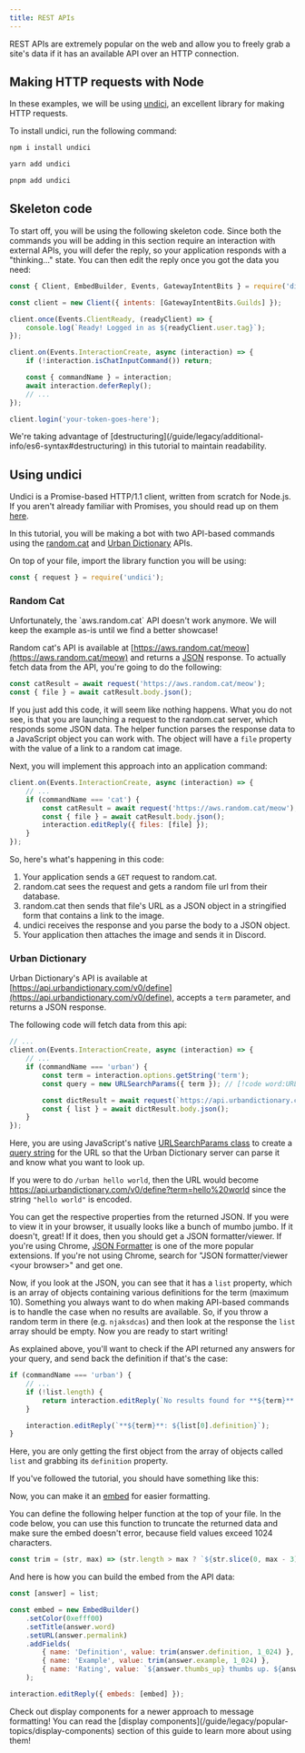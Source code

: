 ```yaml
---
title: REST APIs
---
```


REST APIs are extremely popular on the web and allow you to freely grab a site's data if it has an available API over an HTTP connection.

## Making HTTP requests with Node

In these examples, we will be using [undici](https://www.npmjs.com/package/undici), an excellent library for making HTTP requests.

To install undici, run the following command:

```sh tab="npm"
npm i install undici
```

```sh tab="yarn"
yarn add undici
```

```sh tab="pnpm"
pnpm add undici
```

## Skeleton code

To start off, you will be using the following skeleton code. Since both the commands you will be adding in this section require an interaction with external APIs, you will defer the reply, so your application responds with a "thinking..." state. You can then edit the reply once you got the data you need:


```js title="rest-examples.js" lineNumbers
const { Client, EmbedBuilder, Events, GatewayIntentBits } = require('discord.js');

const client = new Client({ intents: [GatewayIntentBits.Guilds] });

client.once(Events.ClientReady, (readyClient) => {
	console.log(`Ready! Logged in as ${readyClient.user.tag}`);
});

client.on(Events.InteractionCreate, async (interaction) => {
	if (!interaction.isChatInputCommand()) return;

	const { commandName } = interaction;
	await interaction.deferReply();
	// ...
});

client.login('your-token-goes-here');
```

<Callout>
	We're taking advantage of [destructuring](/guide/legacy/additional-info/es6-syntax#destructuring) in this tutorial to maintain readability.
</Callout>

## Using undici

Undici is a Promise-based HTTP/1.1 client, written from scratch for Node.js. If you aren't already familiar with Promises, you should read up on them [here](/guide/legacy/additional-info/async-await).

In this tutorial, you will be making a bot with two API-based commands using the [random.cat](https://aws.random.cat) and [Urban Dictionary](https://www.urbandictionary.com) APIs.

On top of your file, import the library function you will be using:

```js
const { request } = require('undici');
```

### Random Cat

<Callout title="No more cats :(" type="error">
	Unfortunately, the `aws.random.cat` API doesn't work anymore. We will keep the example as-is until we find a better showcase!
</Callout>

Random cat's API is available at [https://aws.random.cat/meow](https://aws.random.cat/meow) and returns a [JSON](https://developer.mozilla.org/en-US/docs/Web/JavaScript/Reference/Global_Objects/JSON) response. To actually fetch data from the API, you're going to do the following:

```js
const catResult = await request('https://aws.random.cat/meow');
const { file } = await catResult.body.json();
```

If you just add this code, it will seem like nothing happens. What you do not see, is that you are launching a request to the random.cat server, which responds some JSON data. The helper function parses the response data to a JavaScript object you can work with. The object will have a `file` property with the value of a link to a random cat image.

Next, you will implement this approach into an application command:

```js {3-7}
client.on(Events.InteractionCreate, async (interaction) => {
	// ...
	if (commandName === 'cat') {
		const catResult = await request('https://aws.random.cat/meow');
		const { file } = await catResult.body.json();
		interaction.editReply({ files: [file] });
	}
});
```

So, here's what's happening in this code:

1. Your application sends a `GET` request to random.cat.
2. random.cat sees the request and gets a random file url from their database.
3. random.cat then sends that file's URL as a JSON object in a stringified form that contains a link to the image.
4. undici receives the response and you parse the body to a JSON object.
5. Your application then attaches the image and sends it in Discord.

### Urban Dictionary

Urban Dictionary's API is available at [https://api.urbandictionary.com/v0/define](https://api.urbandictionary.com/v0/define), accepts a `term` parameter, and returns a JSON response.

The following code will fetch data from this api:

```js {1,5-11}
// ...
client.on(Events.InteractionCreate, async (interaction) => {
	// ...
	if (commandName === 'urban') {
		const term = interaction.options.getString('term');
		const query = new URLSearchParams({ term }); // [!code word:URLSearchParams]

		const dictResult = await request(`https://api.urbandictionary.com/v0/define?${query}`);
		const { list } = await dictResult.body.json();
	}
});
```

Here, you are using JavaScript's native [URLSearchParams class](https://developer.mozilla.org/en-US/docs/Web/API/URLSearchParams) to create a [query string](https://en.wikipedia.org/wiki/Query_string) for the URL so that the Urban Dictionary server can parse it and know what you want to look up.

If you were to do `/urban hello world`, then the URL would become https://api.urbandictionary.com/v0/define?term=hello%20world since the string `"hello world"` is encoded.

You can get the respective properties from the returned JSON. If you were to view it in your browser, it usually looks like a bunch of mumbo jumbo. If it doesn't, great! If it does, then you should get a JSON formatter/viewer. If you're using Chrome, [JSON Formatter](https://chrome.google.com/webstore/detail/json-formatter/bcjindcccaagfpapjjmafapmmgkkhgoa) is one of the more popular extensions. If you're not using Chrome, search for "JSON formatter/viewer &lt;your browser&gt;" and get one.

Now, if you look at the JSON, you can see that it has a `list` property, which is an array of objects containing various definitions for the term (maximum 10). Something you always want to do when making API-based commands is to handle the case when no results are available. So, if you throw a random term in there (e.g. `njaksdcas`) and then look at the response the `list` array should be empty. Now you are ready to start writing!

As explained above, you'll want to check if the API returned any answers for your query, and send back the definition if that's the case:

```js {3-5,7}
if (commandName === 'urban') {
	// ...
	if (!list.length) {
		return interaction.editReply(`No results found for **${term}**.`);
	}

	interaction.editReply(`**${term}**: ${list[0].definition}`);
}
```

Here, you are only getting the first object from the array of objects called `list` and grabbing its `definition` property.

If you've followed the tutorial, you should have something like this:

Now, you can make it an [embed](/guide/legacy/popular-topics/embeds) for easier formatting.

You can define the following helper function at the top of your file. In the code below, you can use this function to truncate the returned data and make sure the embed doesn't error, because field values exceed 1024 characters.

```js
const trim = (str, max) => (str.length > max ? `${str.slice(0, max - 3)}...` : str);
```

And here is how you can build the embed from the API data:

```js
const [answer] = list;

const embed = new EmbedBuilder()
	.setColor(0xefff00)
	.setTitle(answer.word)
	.setURL(answer.permalink)
	.addFields(
		{ name: 'Definition', value: trim(answer.definition, 1_024) },
		{ name: 'Example', value: trim(answer.example, 1_024) },
		{ name: 'Rating', value: `${answer.thumbs_up} thumbs up. ${answer.thumbs_down} thumbs down.` },
	);

interaction.editReply({ embeds: [embed] });
```

<Callout>
	Check out display components for a newer approach to message formatting! You can read the [display components](/guide/legacy/popular-topics/display-components) section of this guide to learn more about using them!
</Callout>

